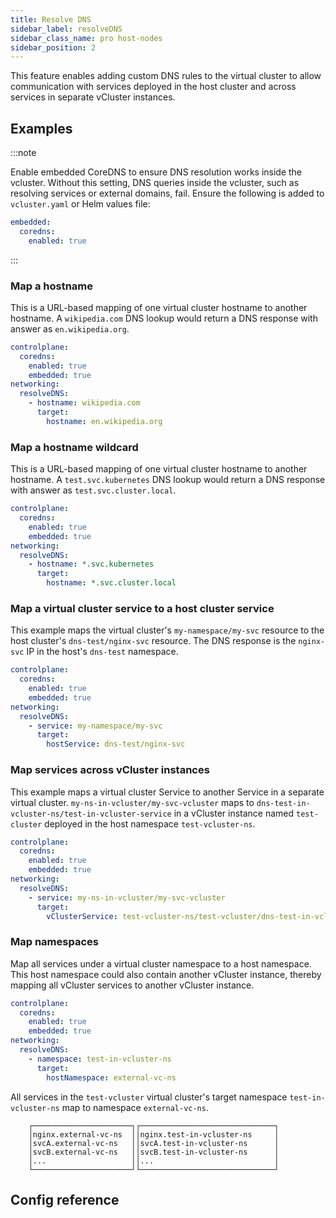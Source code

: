 ```yaml
---
title: Resolve DNS
sidebar_label: resolveDNS
sidebar_class_name: pro host-nodes
sidebar_position: 2
---
```



<TenancySupport hostNodes="true" />
<ProAdmonition/>

This feature enables adding custom DNS rules to the virtual cluster to allow communication with services deployed in the host cluster and across services in separate vCluster instances.

## Examples

:::note 

Enable embedded CoreDNS to ensure DNS resolution works inside the vcluster. Without this setting, DNS queries inside the vcluster, such as resolving services or external domains, fail. Ensure the following is added to `vcluster.yaml` or Helm values file:

```yaml
embedded:
  coredns:
    enabled: true
```
:::

### Map a hostname

This is a URL-based mapping of one virtual cluster hostname to another hostname. A `wikipedia.com` DNS lookup would return a DNS response with answer as `en.wikipedia.org`.

```yaml
controlplane:
  coredns:
    enabled: true
    embedded: true 
networking:
  resolveDNS:
    - hostname: wikipedia.com
      target:
        hostname: en.wikipedia.org
```

### Map a hostname wildcard

This is a URL-based mapping of one virtual cluster hostname to another hostname. A `test.svc.kubernetes` DNS lookup would return a DNS response with answer as `test.svc.cluster.local`.

```yaml
controlplane:
  coredns:
    enabled: true
    embedded: true 
networking:
  resolveDNS:
    - hostname: *.svc.kubernetes
      target:
        hostname: *.svc.cluster.local
```

### Map a virtual cluster service to a host cluster service

This example maps the virtual cluster's `my-namespace/my-svc` resource to the host cluster's `dns-test/nginx-svc` resource. The DNS response is the `nginx-svc` IP in the host's `dns-test` namespace.

```yaml
controlplane:
  coredns:
    enabled: true
    embedded: true 
networking:
  resolveDNS:
    - service: my-namespace/my-svc
      target:
        hostService: dns-test/nginx-svc
```

### Map services across vCluster instances

This example maps a virtual cluster Service to another Service in a separate virtual cluster.
`my-ns-in-vcluster/my-svc-vcluster` maps to  `dns-test-in-vcluster-ns/test-in-vcluster-service` in a vCluster instance named `test-cluster` deployed in the host namespace `test-vcluster-ns`.

```yaml
controlplane:
  coredns:
    enabled: true
    embedded: true 
networking:
  resolveDNS:
    - service: my-ns-in-vcluster/my-svc-vcluster
      target:
        vClusterService: test-vcluster-ns/test-vcluster/dns-test-in-vcluster-ns/test-in-vcluster-service
```

### Map namespaces

Map all services under a virtual cluster namespace to a host namespace. This host namespace could also contain another vCluster instance, thereby mapping all vCluster services to another vCluster instance.
```yaml
controlplane:
  coredns:
    enabled: true
    embedded: true 
networking:
  resolveDNS:
    - namespace: test-in-vcluster-ns
      target:
        hostNamespace: external-vc-ns
```

All services in the `test-vcluster` virtual cluster's target namespace `test-in-vcluster-ns`  map to namespace `external-vc-ns`.

```
    ┌──────────────────────┐┌──────────────────────────────┐
    │nginx.external-vc-ns  ││nginx.test-in-vcluster-ns     │
    │svcA.external-vc-ns   ││svcA.test-in-vcluster-ns      │
    │svcB.external-vc-ns   ││svcB.test-in-vcluster-ns      │
    │...                   ││...                           │
    └──────────────────────┘└──────────────────────────────┘

```

## Config reference

<ResolveDNS/>
